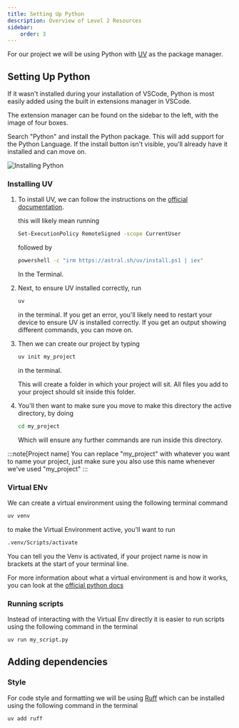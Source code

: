 ```yaml
---
title: Setting Up Python
description: Overview of Level 2 Resources
sidebar:
    order: 3
---
```



For our project we will be using Python with [UV](https://docs.astral.sh/uv/) as the package manager.

## Setting Up Python

If it wasn't installed during your installation of VSCode, Python is most easily added using the built in extensions manager in VSCode.

The extension manager can be found on the sidebar to the left, with the image of four boxes.

Search "Python" and install the Python package. This will add support for the Python Language. If the install button isn't visible, you'll already have it installed and can move on.

![Installing Python](/src/assets/ncea2web/pythonInstall.png)


### Installing UV
<Steps>

1. To install UV, we can follow the instructions on the [official documentation](https://docs.astral.sh/uv/).

    this will likely mean running

    ```sh
    Set-ExecutionPolicy RemoteSigned -scope CurrentUser
    ```

    followed by 

    ```sh
    powershell -c "irm https://astral.sh/uv/install.ps1 | iex"
    ```

    In the Terminal.

2. Next, to ensure UV installed correctly, run

    ```sh
    uv
    ```
    in the terminal. If you get an error, you'll likely need to restart your device to ensure UV is installed correctly. If you get an output showing different commands, you can move on.


3. Then we can create our project by typing

    ```sh
    uv init my_project
    ```
    in the terminal.

    This will create a folder in which your project will sit. All files you add to your project should sit inside this folder.

4. You'll then want to make sure you move to make this directory the active directory, by doing

    ```sh
    cd my_project
    ```

    Which will ensure any further commands are run inside this directory.

</Steps>

:::note[Project name]
You can replace "my_project" with whatever you want to name your project, just make sure you also use this name whenever we've used "my_project"
:::

### Virtual ENv

We can create a virtual environment using the following terminal command

```sh
uv venv
```

to make the Virtual Environment active, you'll want to run 

```sh
.venv/Scripts/activate
```

You can tell you the Venv is activated, if your project name is now in brackets at the start of your terminal line. 

For more information about what a virtual environment is and how it works, you can look at the [official python docs](https://docs.python.org/3/library/venv.html#how-venvs-work)

### Running scripts

Instead of interacting with the Virtual Env directly it is easier to run scripts using the following command in the terminal

```sh
uv run my_script.py
```

## Adding dependencies

### Style

For code style and formatting we will be using [Ruff](https://docs.astral.sh/ruff/) which can be installed using the following command in the terminal

```sh
uv add ruff
```
